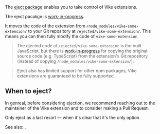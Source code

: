 
The [eject package](https://github.com/snake-py/eject) enables you to take control of Vike extensions.

<Construction>The eject pacakge is [work-in-progress](https://github.com/snake-py/eject/issues/7#issuecomment-2480853337).</Construction>

It moves the code of the extension from `/node_modules/vike-some-extension/` to your Git repository at `/ejected/vike-some-extension/`. This means you can then fully modify the code of `vike-some-extension`.

> The ejected code at `/ejected/vike-some-extension` is the built JavaScript, but there is [work-in-progress](https://github.com/snake-py/eject/issues/4) for copying the original source code (e.g. TypeScript) from the extension's Git repository (instead of copying `/node_modules/vike-some-extension/`).

> Eject also has limited support for other npm packages; Vike extensions are guaranteed to be fully supported.

## When to eject?

In genreal, before considering ejection, we recommend reaching out to the maintainer of the Vike extension and to consider making a Pull Request.

Only eject as a last resort &mdash; when it's clear that it's the only option.

See also: <Link href="/extension-vs-custom" />.
